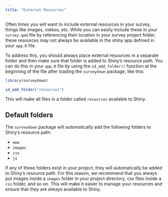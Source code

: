 ```yaml
---
title: "External Resources"
---
```


Often times you will want to include external resources in your survey, things like images, videos, etc. While you can easily include these in your `survey.qmd` file by referencing their location in your survey project folder, these resources may not always be available in the shiny app defined in your `app.R` file.

To address this, you should always place external resources in a separate folder and then make sure that folder is added to Shiny's resource path. You can do this in your `app.R` file by using the `sd_add_folder()` function at the beginning of the file after loading the `surveydown` package, like this:

```r
library(surveydown)

sd_add_folder("resources")
```

This will make all files in a folder called `resources` available to Shiny. 

## Default folders

The `surveydown` package will automatically add the following folders to Shiny's resource path:

- `www`
- `images`
- `css`
- `js`

If any of these folders exist in your project, they will automatically be added to Shiny's resource path. For this reason, we recommend that you always put images inside a `images` folder in your project directory, css files inside a `css` folder, and so on. This will make it easier to manage your resources and ensure that they are always available to Shiny.